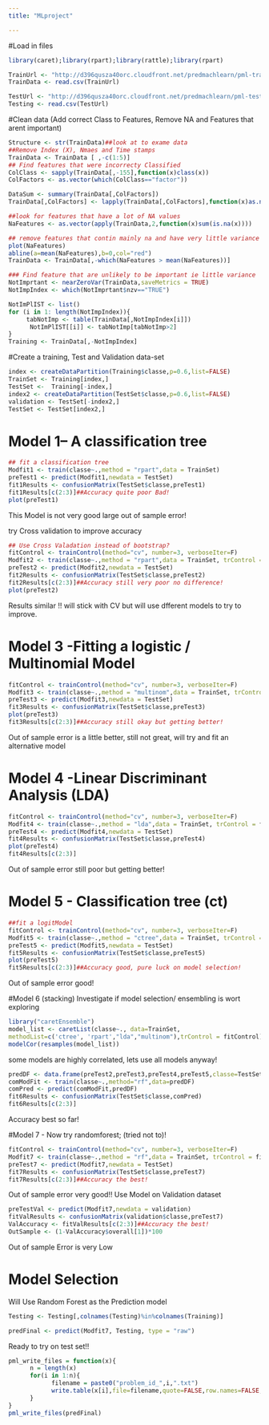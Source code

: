 ```yaml
---
title: "MLproject"

---
```

#Load in files
```r
library(caret);library(rpart);library(rattle);library(rpart)

TrainUrl <- "http://d396qusza40orc.cloudfront.net/predmachlearn/pml-training.csv"
TrainData <- read.csv(TrainUrl)

TestUrl <- "http://d396qusza40orc.cloudfront.net/predmachlearn/pml-testing.csv"
Testing <- read.csv(TestUrl)
```
#Clean data (Add correct Class to Features, Remove NA and Features that arent important)

```r
Structure <- str(TrainData)##look at to exame data
##Remove Index (X), Nmaes and Time stamps
TrainData <- TrainData [ ,-c(1:5)]
## Find features that were incorrecty Classified
ColClass <- sapply(TrainData[,-155],function(x)class(x))
ColFactors <- as.vector(which(ColClass=="factor"))

DataSum <- summary(TrainData[,ColFactors])
TrainData[,ColFactors] <- lapply(TrainData[,ColFactors],function(x)as.numeric(x))

##look for features that have a lot of NA values
NaFeatures <- as.vector(apply(TrainData,2,function(x)sum(is.na(x))))

## remove features that contin mainly na and have very little variance
plot(NaFeatures)
abline(a=mean(NaFeatures),b=0,col="red")
TrainData <- TrainData[,-which(NaFeatures > mean(NaFeatures))]

### Find feature that are unlikely to be important ie little variance 
NotImprtant <- nearZeroVar(TrainData,saveMetrics = TRUE)
NotImpIndex <- which(NotImprtant$nzv=="TRUE")

NotImPlIST <- list()
for (i in 1: length(NotImpIndex)){
     tabNotImp <- table(TrainData[,NotImpIndex[i]])
      NotImPlIST[[i]] <- tabNotImp[tabNotImp>2]
}
Training <- TrainData[,-NotImpIndex]
```

#Create a training, Test and Validation data-set

```r
index <- createDataPartition(Training$classe,p=0.6,list=FALSE)
TrainSet <- Training[index,]
TestSet <-  Training[-index,]
index2 <- createDataPartition(TestSet$classe,p=0.6,list=FALSE)
validation <- TestSet[-index2,]
TestSet <- TestSet[index2,]
```

# Model 1-- A classification tree
```r
## fit a classification tree
Modfit1 <- train(classe~.,method = "rpart",data = TrainSet)
preTest1 <- predict(Modfit1,newdata = TestSet)
fit1Results <- confusionMatrix(TestSet$classe,preTest1)
fit1Results[c(2:3)]##Accuracy quite poor Bad!
plot(preTest1)
```
This Model is not very good large out of sample error!

try Cross validation to improve accuracy
```r
## Use Cross Valadation instead of bootstrap?
fitControl <- trainControl(method="cv", number=3, verboseIter=F)
Modfit2 <- train(classe~.,method = "rpart",data = TrainSet, trControl = fitControl)
preTest2 <- predict(Modfit2,newdata = TestSet)
fit2Results <- confusionMatrix(TestSet$classe,preTest2)
fit2Results[c(2:3)]##Accuracy still very poor no difference!
plot(preTest2)
```
Results similar !! will stick with CV but will use dfferent models to try to improve.

# Model 3 -Fitting  a logistic / Multinomial Model

```r
fitControl <- trainControl(method="cv", number=3, verboseIter=F)
Modfit3 <- train(classe~.,method = "multinom",data = TrainSet, trControl = fitControl)
preTest3 <- predict(Modfit3,newdata = TestSet)
fit3Results <- confusionMatrix(TestSet$classe,preTest3)
plot(preTest3)
fit3Results[c(2:3)]##Accuracy still okay but getting better!
```
Out of sample error is a little better, still not great, will try and fit an alternative model


# Model 4 -Linear Discriminant Analysis (LDA)
```r
fitControl <- trainControl(method="cv", number=3, verboseIter=F)
Modfit4 <- train(classe~.,method = "lda",data = TrainSet, trControl = fitControl)
preTest4 <- predict(Modfit4,newdata = TestSet)
fit4Results <- confusionMatrix(TestSet$classe,preTest4)
plot(preTest4)
fit4Results[c(2:3)]
```
Out of sample error still poor but getting better!

# Model 5 - Classification tree (ct)
```r
##fit a logitModel
fitControl <- trainControl(method="cv", number=3, verboseIter=F)
Modfit5 <- train(classe~.,method = "ctree",data = TrainSet, trControl = fitControl)
preTest5 <- predict(Modfit5,newdata = TestSet)
fit5Results <- confusionMatrix(TestSet$classe,preTest5)
plot(preTest5)
fit5Results[c(2:3)]##Accuracy good, pure luck on model selection!
```
Out of sample error good!

#Model 6 (stacking)
Investigate if model selection/ ensembling is wort exploring
```r
library("caretEnsemble")
model_list <- caretList(classe~., data=TrainSet,
methodList=c('ctree', 'rpart',"lda","multinom"),trControl = fitControl)
modelCor(resamples(model_list))
```
some models are highly correlated, lets use all models anyway!

```r
predDF <- data.frame(preTest2,preTest3,preTest4,preTest5,classe=TestSet$classe)
comModFit <- train(classe~.,method="rf",data=predDF)
comPred <- predict(comModFit,predDF)
fit6Results <- confusionMatrix(TestSet$classe,comPred)
fit6Results[c(2:3)]
```
Accuracy best so far!

#Model 7 - Now try randomforest; (tried not to)!
```r
fitControl <- trainControl(method="cv", number=3, verboseIter=F)
Modfit7 <- train(classe~.,method = "rf",data = TrainSet, trControl = fitControl)
preTest7 <- predict(Modfit7,newdata = TestSet)
fit7Results <- confusionMatrix(TestSet$classe,preTest7)
fit7Results[c(2:3)]##Accuracy the best!
```
Out of sample error very good!!
Use Model on Validation dataset
```r
preTestVal <- predict(Modfit7,newdata = validation)
fitValResults <- confusionMatrix(validation$classe,preTest7)
ValAccuracy <- fitValResults[c(2:3)]##Accuracy the best!
OutSample <- (1-ValAccuracy$overall[1])*100
```
Out of sample Error is very Low

# Model Selection 
Will Use Random Forest as the Prediction model

```r
Testing <- Testing[,colnames(Testing)%in%colnames(Training)]

predFinal <- predict(Modfit7, Testing, type = "raw")
```

Ready to try on test set!!
```r
pml_write_files = function(x){
      n = length(x)
      for(i in 1:n){
            filename = paste0("problem_id_",i,".txt")
            write.table(x[i],file=filename,quote=FALSE,row.names=FALSE,col.names=FALSE)
      }
}
pml_write_files(predFinal)

```
